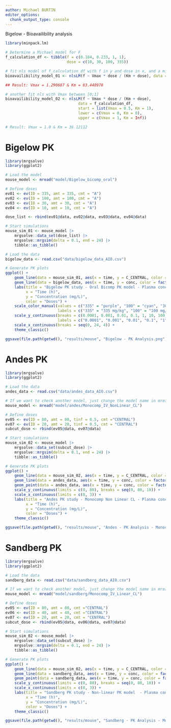 ```yaml
---
author: Michael BURTIN
editor_options: 
  chunk_output_type: console
---
```


Bigelow - Bioavailibility analysis
```r
library(minpack.lm)

# Determine a Michael model for F
f_calculation_df <- tibble(f = c(0.184, 0.233, 1, 1),
                           dose = c(10, 30, 100, 335))

# fit nls model of f_calculation_df with f in y and dose in x, and a michaelis menten mode
bioavailibility_model_01 <- nlsLM(f ~ Vmax * dose / (Km + dose), data = f_calculation_df, start = list(Vmax = 1, Km = 1))

## Result: Vmax = 1.290687 & Km = 63.448978

# another fit nls with Vmax between [0;1]
bioavailibility_model_02 <- nlsLM(f ~ Vmax * dose / (Km + dose), 
                                data = f_calculation_df, 
                                start = list(Vmax = 0.5, Km = 1), 
                                lower = c(Vmax = 0, Km = 0), 
                                upper = c(Vmax = 1, Km = Inf))

# Result: Vmax = 1.0 & Km = 36.12112
```

# Bigelow PK
```r
library(mrgsolve)
library(ggplot2)

# Load the model
mouse_model <- mread("model/Bigelow_bicomp_oral")

# Define doses
ev01 <- ev(ID = 335, amt = 335, cmt = "A")
ev02 <- ev(ID = 100, amt = 100, cmt = "A")
ev03 <- ev(ID = 30, amt = 30, cmt = "A")
ev04 <- ev(ID = 10, amt = 10, cmt = "A")

dose_list <- rbind(ev01@data, ev02@data, ev03@data, ev04@data)

# Start simulations
mouse_sim_01 <- mouse_model |>
    mrgsolve::data_set(dose_list) |>
    mrgsolve::mrgsim(delta = 0.1, end = 24) |>
    tibble::as_tibble()

# Load the data
bigelow_data <- read.csv("data/bigelow_data_AIO.csv")

# Generate PK plots
ggplot() +
    geom_line(data = mouse_sim_01, aes(x = time, y = C_CENTRAL, color = factor(ID))) +
    geom_line(data = bigelow_data, aes(x = time, y = conc, color = factor(ID)), linetype = "dashed") +
    labs(title = "Bigelow PK study - Oral Bicomp PK model - Plasma concentrations",
         x = "Time (h)",
         y = "Concentration (mg/L)",
         color = "Doses") +
    scale_color_manual(values = c("335" = "purple", "100" = "cyan", "30" = "green4", "10" = "orange"), 
                       labels = c("335" = "335 mg/kg", "100" = "100 mg/kg", "30" = "30 mg/kg", "10" = "10 mg/kg")) +
    scale_y_continuous(breaks = c(0.0001, 0.001, 0.01, 0.1, 1, 10, 100, 1000), limits = c(0.0001, 1000), trans = "log10", 
                       labels = c("0.0001", "0.001", "0.01", "0.1", "1", "10",  "100", "1000")) +
    scale_x_continuous(breaks = seq(0, 24, 4)) +
    theme_classic()

ggsave(file.path(getwd(), "results/mouse", "Bigelow - PK Analysis.png"), dpi = "retina")

```

# Andes PK
```r
library(mrgsolve)
library(ggplot2)

# Load the data
andes_data <- read.csv("data/andes_data_AIO.csv")

# If we want to check another model, just change the model name in mread
mouse_model <- mread("model/andes/Monocomp_IV_NonLinear_CL")

# Define doses
ev05 <- ev(ID = 80, amt = 80, tinf = 0.5, cmt ="CENTRAL")
ev07 <- ev(ID = 20, amt = 20, tinf = 0.5, cmt = "CENTRAL")
subcut_dose <- rbind(ev05@data, ev07@data)

# Start simulations
mouse_sim_02 <- mouse_model |>
    mrgsolve::data_set(subcut_dose) |>
    mrgsolve::mrgsim(delta = 0.1, end = 24) |>
    tibble::as_tibble()

# Generate PK plots
ggplot() +
    geom_line(data = mouse_sim_02, aes(x = time, y = C_CENTRAL, color = factor(ID))) +
    geom_line(data = andes_data, aes(x = time, y = conc, color = factor(ID)), linetype = "dashed") +
    geom_point(data = andes_data, aes(x = time, y = conc, color = factor(ID)), shape = 12) +
    scale_y_continuous(limits = c(0, 80), breaks = seq(0, 80, 10)) +
    scale_x_continuous(limits = c(0, 3)) +
    labs(title = "Andes PK study - Monocomp Non Linear CL - Plasma concentrations",
         x = "Time (h)",
         y = "Concentration (mg/L)",
         color = "Doses") +
    theme_classic()

ggsave(file.path(getwd(), "results/mouse", "Andes - PK Analysis - Monocomp non linear CL.png"), dpi = "retina")

```

# Sandberg PK
```r
library(mrgsolve)
library(ggplot2)

# Load the data
sandberg_data <- read.csv("data/sandberg_data_AIO.csv")

# If we want to check another model, just change the model name in mread
mouse_model <- mread("model/sandberg/Monocomp_IV_Linear_CL")

# Define doses
ev05 <- ev(ID = 80, amt = 80, cmt ="CENTRAL")
ev06 <- ev(ID = 40, amt = 40, cmt ="CENTRAL")
ev07 <- ev(ID = 20, amt = 20, cmt = "CENTRAL")
subcut_dose <- rbind(ev05@data, ev06@data, ev07@data)

# Start simulations
mouse_sim_02 <- mouse_model |>
    mrgsolve::data_set(subcut_dose) |>
    mrgsolve::mrgsim(delta = 0.1, end = 24) |>
    tibble::as_tibble()

# Generate PK plots
ggplot() +
    geom_line(data = mouse_sim_02, aes(x = time, y = C_CENTRAL, color = factor(ID))) +
    geom_line(data = sandberg_data, aes(x = time, y = conc, color = factor(ID)), linetype = "dashed") +
    geom_point(data = sandberg_data, aes(x = time, y = conc, color = factor(ID)), shape = 12) +
    scale_y_continuous(limits = c(0, 80), breaks = seq(0, 80, 10)) +
    scale_x_continuous(limits = c(0, 3)) +
    labs(title = "Sandberg PK study - Non-linear PK model  - Plasma concentrations",
         x = "Time (h)",
         y = "Concentration (mg/L)",
         color = "Doses") +
    theme_classic()

ggsave(file.path(getwd(), "results/mouse", "Sandberg - PK Analysis - Monocomp non linear CL.png"), dpi = "retina")

```